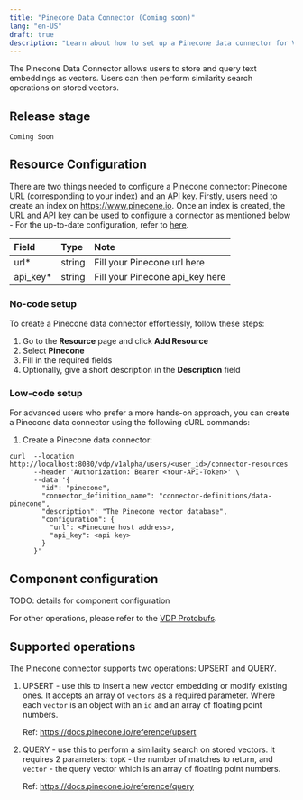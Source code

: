 ```yaml
---
title: "Pinecone Data Connector (Coming soon)"
lang: "en-US"
draft: true
description: "Learn about how to set up a Pinecone data connector for VDP https://github.com/instill-ai/vdp"
---
```


The Pinecone Data Connector allows users to store and query text embeddings as vectors. Users can then perform similarity search operations on stored vectors.

## Release stage

`Coming Soon`

## Resource Configuration

There are two things needed to configure a Pinecone connector: Pinecone URL (corresponding to your index) and an API key. Firstly, users need to create an index on https://www.pinecone.io. Once an index is created, the URL and API key can be used to configure a connector as mentioned below -
For the up-to-date configuration, refer to [here](https://github.com/instill-ai/connector-data/blob/main/pkg/pinecone/config/definitions.json).

| Field            | Type   | Note                               |
| :--------------- | :----- | :--------------------------------- |
| url\*            | string | Fill your Pinecone url here        |
| api_key\*        | string | Fill your Pinecone api_key here    |

### No-code setup

To create a Pinecone data connector effortlessly, follow these steps:

1. Go to the **Resource** page and click **Add Resource**
2. Select **Pinecone**
3. Fill in the required fields
4. Optionally, give a short description in the **Description** field

### Low-code setup

For advanced users who prefer a more hands-on approach, you can create a Pinecone data connector using the following cURL commands:

1. Create a Pinecone data connector:

```shellscript cURL
curl  --location http://localhost:8080/vdp/v1alpha/users/<user_id>/connector-resources 
      --header 'Authorization: Bearer <Your-API-Token>' \
      --data '{
        "id": "pinecone",
        "connector_definition_name": "connector-definitions/data-pinecone",
        "description": "The Pinecone vector database",
        "configuration": {
          "url": <Pinecone host address>,
          "api_key": <api key>
        }
      }'
```

## Component configuration

TODO: details for component configuration

For other operations, please refer to the [VDP Protobufs](https://buf.build/instill-ai/protobufs).

## Supported operations

The Pinecone connector supports two operations: UPSERT and QUERY.

1. UPSERT - use this to insert a new vector embedding or modify existing ones. It accepts an array of `vectors` as a required parameter. Where each `vector` is an object with an `id` and an array of floating point numbers.

   Ref: https://docs.pinecone.io/reference/upsert

2. QUERY - use this to perform a similarity search on stored vectors. It requires 2 parameters: `topK` - the number of matches to return, and `vector` - the query vector which is an array of floating point numbers.

   Ref: https://docs.pinecone.io/reference/query